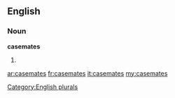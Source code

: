 ==English==

===Noun===
'''casemates'''

# {{plural of|[[casemate]]}}

[[Category:English plurals]]

[[ar:casemates]]
[[fr:casemates]]
[[it:casemates]]
[[my:casemates]]